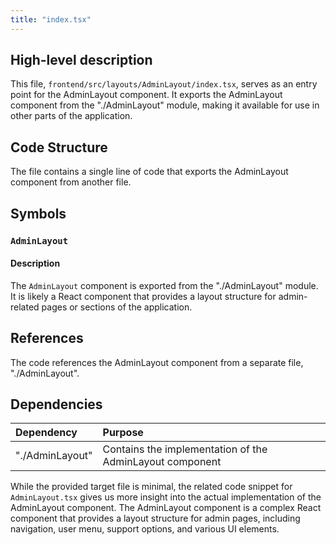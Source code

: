 ```yaml
---
title: "index.tsx"
---
```


## High-level description
This file, `frontend/src/layouts/AdminLayout/index.tsx`, serves as an entry point for the AdminLayout component. It exports the AdminLayout component from the "./AdminLayout" module, making it available for use in other parts of the application.

## Code Structure
The file contains a single line of code that exports the AdminLayout component from another file.

## Symbols

### `AdminLayout`
#### Description
The `AdminLayout` component is exported from the "./AdminLayout" module. It is likely a React component that provides a layout structure for admin-related pages or sections of the application.

## References
The code references the AdminLayout component from a separate file, "./AdminLayout".

## Dependencies
| Dependency | Purpose |
|:-----------|:--------|
| "./AdminLayout" | Contains the implementation of the AdminLayout component |

While the provided target file is minimal, the related code snippet for `AdminLayout.tsx` gives us more insight into the actual implementation of the AdminLayout component. The AdminLayout component is a complex React component that provides a layout structure for admin pages, including navigation, user menu, support options, and various UI elements.